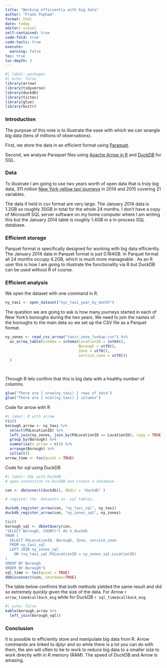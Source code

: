 ```yaml
---
title: "Working efficiently with big data"
author: "Frank Popham"
format: html
date: today
editor: visual
self-contained: true
code-fold: true
code-tools: true
execute: 
  warning: false
toc: true
toc-depth: 3
---
```


```r
#| label: packages 
#| echo: false
library(arrow)
library(tidyverse)
library(duckdb)
library(tictoc)
library(glue)
library(knitr)
```

### Introduction

The purpose of this note is to illustrate the ease with which we can wrangle big data (tens of millions of observations).

First, we store the data in an efficient format using [Paraquet](https://parquet.apache.org/docs/).

Second, we analyse Paraquet files using [Apache Arrow in R](https://arrow.apache.org/docs/r/) and [DuckDB](https://duckdb.org/) for SQL.

### Data

To illustrate I am going to use two years worth of open data that is truly big data, 311 million [New York yellow taxi journeys](https://www.nyc.gov/site/tlc/about/tlc-trip-record-data.page) in 2014 and 2015 covering 21 variables.

The data if held in csv format are very large. The January 2014 data is 1.2GB so roughly 30GB in total for the whole 24 months. I don't have a copy of Microsoft SQL server software on my home computer where I am writing this but the January 2014 table is roughly 1.4GB in a in-process SQL database.

### Efficient storage

Parquet format is specifically designed for working with big data efficiently. The January 2014 data in Parquet format is just 0.164GB. In Parquet format all 24 months occupy 4.2GB, which is much more manageable . As an R user this is how I am going to illustrate the functionality via R but DuckDB can be used without R of course.

### Efficient analysis

We open the dataset with one command in R.

```r
ny_taxi <- open_dataset("nyc_taxi_year_by_month")

```

The question we are going to ask is how many journeys started in each of New York's boroughs during the two years. We need to join the names of the boroughs to the main data so we set up the CSV file as a Parquet format.

```r

ny_zones <- read_csv_arrow("taxi+_zone_lookup.csv") %>%
  as_arrow_table(schema = schema(LocationID = int64(),
                                 Borough = utf8(),
                                 Zone = utf8(),
                                 service_zone = utf8())
  )
 
  
```

Through R lets confirm that this is big data with a healthy number of columns.

```r
glue("There are { nrow(ny_taxi) } rows of data")
glue("There are { ncol(ny_taxi) } columns")
```

Code for arrow with R

```r
#| label: R with arrow
tic()
borough_arrow <- ny_taxi %>%
  select(PULocationID) %>%
  left_join(ny_zones, join_by(PULocationID == LocationID), copy = TRUE) %>%
  group_by(Borough) %>%
  summarise(n_arrow = n()) %>%
  arrange(Borough) %>%
  collect()
arrow_time <- toc(quiet = TRUE)

```

Code for sql using DuckDB

```r
#| label: SQL with DuckDB
# open connection to DuckDB and create a database

con <- dbConnect(duckdb(), dbdir = "duckdb" )

# register the  datasets as  sql tables, 

duckdb_register_arrow(con, "ny_taxi_sql", ny_taxi)
duckdb_register_arrow(con, "ny_zones_sql", ny_zones)

tic()
borough_sql <- dbGetQuery(con, 
"SELECT Borough, COUNT(*) AS n_duckdb
FROM (
  SELECT PULocationID, Borough, Zone, service_zone
  FROM ny_taxi_sql
  LEFT JOIN ny_zones_sql
    ON (ny_taxi_sql.PULocationID = ny_zones_sql.LocationID)
) 
GROUP BY Borough
ORDER BY Borough")
sql_time <- toc(quiet = TRUE)
dbDisconnect(con, shutdown=TRUE)

```

The table below confirms that both methods yielded the same result and did so extremely quickly given the size of the data. For Arrow `r arrow_time$callback_msg` while for DuckDB `r sql_time$callback_msg`.

```r
#| echo: false
kable(borough_arrow %>%
  left_join(borough_sql))


```

### Conclusion

It is possible to efficiently store and manipulate big data from R. Arrow commands are linked to dplyr and so while there is a lot you can do with them, the aim will often to be to work to reduce big data to a smaller size to work directly with in R memory (RAM). The speed of DuckDB and Arrow is amazing.

